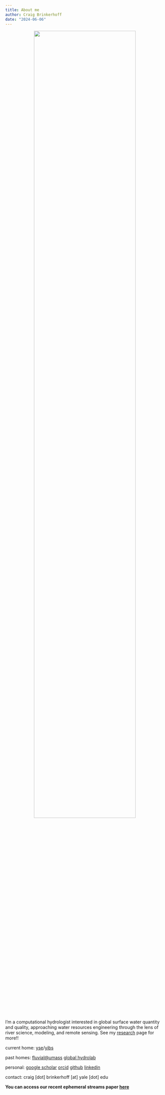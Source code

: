 ```yaml
---
title: About me
author: Craig Brinkerhoff
date: "2024-06-06"
---
```


<center>

![](pic.jpg){width=80%}

</center>

I'm a computational hydrologist interested in global surface water quantity and quality, approaching water resources engineering through the lens of river science, modeling, and remote sensing. See my [research](/research/) page for more!!

current home: <a href="https://environment.yale.edu/" target="_blank">yse</a>/<a href="https://yibs.yale.edu/" target="_blank">yibs</a>

past homes: <a href="https://blogs.umass.edu/cjgleason/" target="_blank">fluvial@umass</a> <a href="https://wp.geog.mcgill.ca/hydrolab/" target="_blank">global hydrolab</a>

personal: <a href="https://scholar.google.com/citations?user=QeBtmYkAAAAJ&hl=en&oi=ao" target="_blank">google scholar</a> <a href="https://orcid.org/0000-0001-6701-4835" target="_blank">orcid</a> <a href="https://github.com/craigbrinkerhoff" target="_blank">github</a> <a href="https://linkedin.com/in/brinkerhoff" target="_blank">linkedin</a>

contact: craig [dot] brinkerhoff [at] yale [dot] edu

**You can access our recent ephemeral streams paper <a href="https://www.science.org/stoken/author-tokens/ST-1957/full" target="_blank">here</a>**

